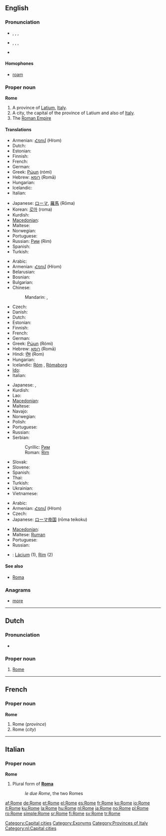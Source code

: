 {{wikipedia}}
==English==

{{rank|enter|consider|provided|969|Rome|twelve|opposite|vast}}

===Pronunciation===
* {{a|UK}}, {{enPR|rōm}}, {{IPA|/rəʊm/}}, {{SAMPA|/r@Um/}}
* {{a|US}}, {{enPR|rōm}}, {{IPA|/roʊm/}}, {{SAMPA|/roUm/}}
* {{rhymes|əʊm}}

====Homophones====
* [[roam]]

===Proper noun===
'''Rome'''

# A province of [[Latium]], [[Italy]].
# A city, the capital of the province of Latium and also of [[Italy]].
# The [[Roman Empire]]

====Translations====
{{trans-top|province}}
* Armenian: [[Հռոմ]] (Hṙom)
* Dutch: {{t+|nl|Rome|n}}
* Estonian: {{t-|et|Rooma}}
* Finnish: {{t+|fi|Rooma}}
* French: {{t+|fr|Rome|f}}
* German: {{t+|de|Rom|n}}
* Greek: [[Ρώμη]] (rómi) {{f}}
* Hebrew: [[רומא]] (Romā) {{f}}
* Hungarian: {{t+|hu|Róma}}
* Icelandic: {{t-|is|Róm|f}}
* Italian: {{t+|it|Roma}}
{{trans-mid}}
* Japanese: [[ローマ]], [[羅馬]] (Rōma)
* Korean: [[로마]] (roma)
* Kurdish: {{t+|ku|Roma}}
* [[Macedonian]]: {{t-|mk|Рим|m|tr=Rim|xs=Macedonian}}
* Maltese: {{t-|mt|Ruma|xs=Maltese}}
* Norwegian: {{t-|no|Roma}}
* Portuguese: {{t+|pt|Roma|f}}
* Russian: [[Рим]] (Rim) {{m}}
* Spanish: {{t+|es|Roma|f}}
* Turkish: {{t+|tr|Roma}}
{{trans-bottom}}

{{trans-top|city}}
* Arabic: {{t|ar|روما|f|tr=Ruumaa}}
* Armenian: [[Հռոմ]] (Hṙom)
* Belarusian: {{t|be|Рым|m|tr=Rym|xs=Belarusian}}
* Bosnian: {{t-|bs|Rim|m}}
* Bulgarian: {{t-|bg|Рим|m|tr=Rim}}
* Chinese:
*: Mandarin: {{t-|cmn|羅馬|sc=Hani}},  {{t-|cmn|罗马|tr=Luómǎ|sc=Hani}}
* Czech: {{t+|cs|Řím|m}}
* Danish: {{t-|da|Rom}}
* Dutch: {{t+|nl|Rome|n}}
* Estonian: {{t-|et|Rooma}}
* Finnish: {{t+|fi|Rooma}}
* French: {{t+|fr|Rome|f}}
* German: {{t+|de|Rom|n}}
* Greek: [[Ρώμη]] (Rómi) {{f}}
* Hebrew: [[רומא]] (Romā) {{f}}
* Hindi: [[रोम]] (Rom)
* Hungarian: {{t+|hu|Róma}}
* Icelandic: [[Róm]] {{f}}, [[Rómaborg]] {{f}}
* [[Ido]]: {{t+|io|Roma|xs=Ido}}
* Italian: {{t+|it|Roma|f}}
{{trans-mid}}
* Japanese: {{t+|ja|ローマ|tr=Rōma}},  {{t+|ja|羅馬|tr=Rōma}}
* Kurdish: {{t+|ku|Roma}}
* Lao: {{t|lo|ໂລມ|tr=loom|sc=Laoo|xs=Lao}}
* [[Macedonian]]: {{t-|mk|Рим|m|tr=Rim|xs=Macedonian}}
* Maltese: {{t-|mt|Ruma|xs=Maltese}}
* Navajo: {{tø|nv|Róóm}}
* Norwegian: {{t-|no|Roma}}
* Polish: {{t+|pl|Rzym|m}}
* Portuguese: {{t+|pt|Roma|f}}
* Russian: {{t+|ru|Рим|m|tr=Rim}}
* Serbian:
*: Cyrillic: [[Рим#Serbian|Рим]] {{m}}
*: Roman: [[Rim#Serbian|Rim]] {{m}}
* Slovak: {{t|sk|Rím|m}}
* Slovene: {{t+|sl|Rim|m}}
* Spanish: {{t+|es|Roma|f}}
* Thai: {{t|th|โรม}}
* Turkish: {{t+|tr|Roma}}
* Ukrainian: {{t-|uk|Рим|m|tr=Rym|xs=Ukrainian}}
* Vietnamese: {{t-|vi|Roma|xs=Vietnamese}}
{{trans-bottom}}

{{trans-top|empire}}
* Arabic: {{t|ar|روما|f|tr=Ruumaa}}
* Armenian: [[Հռոմ]] (Hṙom)
* Czech: {{t+|cs|Řím|m}}
* Japanese: [[ローマ]][[帝国]] (rōma teikoku)
{{trans-mid}}
* [[Macedonian]]: {{t-|mk|Рим|m|tr=Rim|xs=Macedonian}}
* Maltese: [[Ruman]]
* Portuguese: {{t+|pt|Roma|f}}
* Russian: {{t+|ru|Рим|m|tr=Rim}}
{{trans-bottom}}

{{checktrans}}

* {{ttbc|Slovak}}: [[Lácium]] {{n}} (1), [[Rím]] {{m}} (2)

====See also====
* [[Roma]]

===Anagrams===
* [[more]]

[[Category:Capital cities]]
[[Category:Exonyms]]
[[Category:Provinces of Italy]]

----

==Dutch==
{{wikipedia|lang=nl}}

===Pronunciation===
* {{audio|Nl-Rome.ogg|Audio}}

===Proper noun===
{{infl|nl|proper noun}}
# [[#English|Rome]]

[[Category:nl:Capital cities]]
----

==French==
===Proper noun===
'''Rome''' {{f}}

# Rome (''province'')
# Rome (''city'')

----

==Italian==
===Proper noun===
'''Rome''' {{f}}

# Plural form of '''[[Roma]]'''
#: ''le due Rome'', the two Romes

[[af:Rome]]
[[de:Rome]]
[[et:Rome]]
[[el:Rome]]
[[es:Rome]]
[[fr:Rome]]
[[ko:Rome]]
[[io:Rome]]
[[it:Rome]]
[[ku:Rome]]
[[la:Rome]]
[[hu:Rome]]
[[nl:Rome]]
[[ja:Rome]]
[[no:Rome]]
[[pl:Rome]]
[[ro:Rome]]
[[simple:Rome]]
[[sr:Rome]]
[[fi:Rome]]
[[sv:Rome]]
[[tr:Rome]]